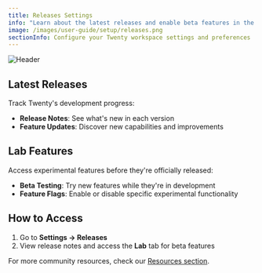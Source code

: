 ```yaml
---
title: Releases Settings
info: "Learn about the latest releases and enable beta features in the Lab."
image: /images/user-guide/setup/releases.png
sectionInfo: Configure your Twenty workspace settings and preferences
---
```

<Frame>
  <img src="/images/user-guide/setup/releases.png" alt="Header" />
</Frame>

## Latest Releases

Track Twenty's development progress:
- **Release Notes**: See what's new in each version
- **Feature Updates**: Discover new capabilities and improvements

## Lab Features

Access experimental features before they're officially released:
- **Beta Testing**: Try new features while they're in development
- **Feature Flags**: Enable or disable specific experimental functionality

## How to Access

1. Go to **Settings → Releases**
2. View release notes and access the **Lab** tab for beta features


For more community resources, check our [Resources section](/user-guide/resources/glossary).



